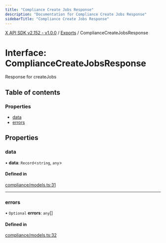 ```yaml
---
title: "Compliance Create Jobs Response"
description: "Documentation for Compliance Create Jobs Response"
sidebarTitle: "Compliance Create Jobs Response"
---
```


[X API SDK v2.152 - v1.0.0](../README.md) / [Exports](../modules.md) / ComplianceCreateJobsResponse

# Interface: ComplianceCreateJobsResponse

Response for createJobs

## Table of contents

### Properties

- [data](ComplianceCreateJobsResponse.md#data)
- [errors](ComplianceCreateJobsResponse.md#errors)

## Properties

### data

• **data**: `Record`\<`string`, `any`\>

#### Defined in

[compliance/models.ts:31](https://github.com/xdevplatform/xdk/blob/ad4172ef5f68f089e0f077a190b271016dd35bf7/xdk/typescript/src/compliance/models.ts#L31)

___

### errors

• `Optional` **errors**: `any`[]

#### Defined in

[compliance/models.ts:32](https://github.com/xdevplatform/xdk/blob/ad4172ef5f68f089e0f077a190b271016dd35bf7/xdk/typescript/src/compliance/models.ts#L32)
